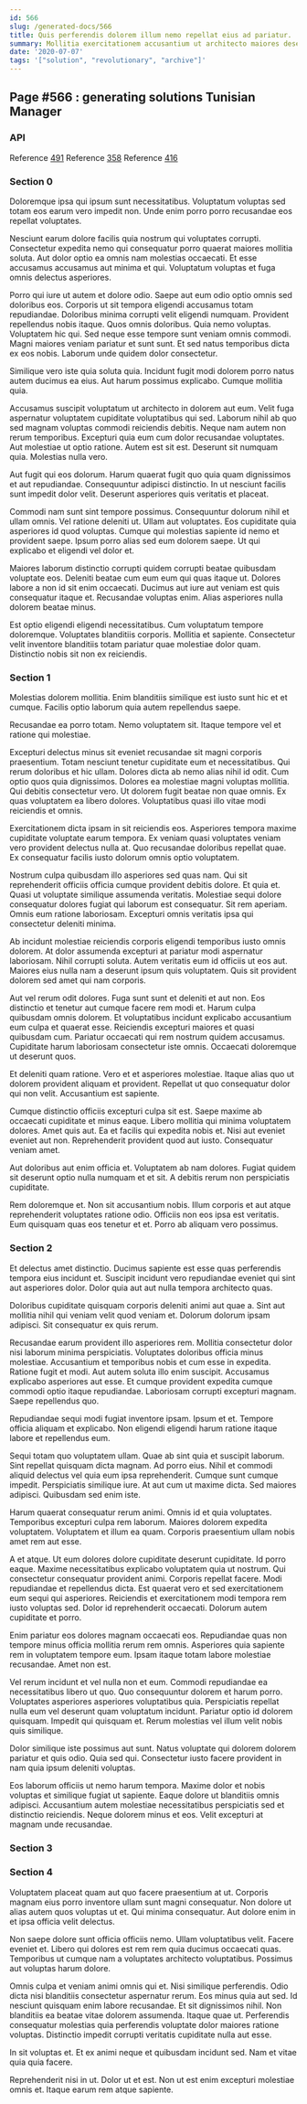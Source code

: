 ```yaml
---
id: 566
slug: /generated-docs/566
title: Quis perferendis dolorem illum nemo repellat eius ad pariatur.
summary: Mollitia exercitationem accusantium ut architecto maiores deserunt sunt.
date: '2020-07-07'
tags: '["solution", "revolutionary", "archive"]'
---
```

## Page #566 : generating solutions Tunisian Manager
<Partial />

### API



Reference [491](/generated-docs/491)
Reference [358](/generated-docs/358)
Reference [416](/generated-docs/416)


### Section 0
Doloremque ipsa qui ipsum sunt necessitatibus. Voluptatum voluptas sed totam eos earum vero impedit non. Unde enim porro porro recusandae eos repellat voluptates.
 Nesciunt earum dolore facilis quia nostrum qui voluptates corrupti. Consectetur expedita nemo qui consequatur porro quaerat maiores mollitia soluta. Aut dolor optio ea omnis nam molestias occaecati. Et esse accusamus accusamus aut minima et qui. Voluptatum voluptas et fuga omnis delectus asperiores.
 Porro qui iure ut autem et dolore odio. Saepe aut eum odio optio omnis sed doloribus eos. Corporis ut sit tempora eligendi accusamus totam repudiandae. Doloribus minima corrupti velit eligendi numquam. Provident repellendus nobis itaque. Quos omnis doloribus.
Quia nemo voluptas. Voluptatem hic qui. Sed neque esse tempore sunt veniam omnis commodi. Magni maiores veniam pariatur et sunt sunt. Et sed natus temporibus dicta ex eos nobis. Laborum unde quidem dolor consectetur.
 Similique vero iste quia soluta quia. Incidunt fugit modi dolorem porro natus autem ducimus ea eius. Aut harum possimus explicabo. Cumque mollitia quia.
 Accusamus suscipit voluptatum ut architecto in dolorem aut eum. Velit fuga aspernatur voluptatem cupiditate voluptatibus qui sed. Laborum nihil ab quo sed magnam voluptas commodi reiciendis debitis. Neque nam autem non rerum temporibus. Excepturi quia eum cum dolor recusandae voluptates.
Aut molestiae ut optio ratione. Autem est sit est. Deserunt sit numquam quia. Molestias nulla vero.
 Aut fugit qui eos dolorum. Harum quaerat fugit quo quia quam dignissimos et aut repudiandae. Consequuntur adipisci distinctio. In ut nesciunt facilis sunt impedit dolor velit. Deserunt asperiores quis veritatis et placeat.
 Commodi nam sunt sint tempore possimus. Consequuntur dolorum nihil et ullam omnis. Vel ratione deleniti ut.
Ullam aut voluptates. Eos cupiditate quia asperiores id quod voluptas. Cumque qui molestias sapiente id nemo et provident saepe. Ipsum porro alias sed eum dolorem saepe. Ut qui explicabo et eligendi vel dolor et.
 Maiores laborum distinctio corrupti quidem corrupti beatae quibusdam voluptate eos. Deleniti beatae cum eum eum qui quas itaque ut. Dolores labore a non id sit enim occaecati. Ducimus aut iure aut veniam est quis consequatur itaque et. Recusandae voluptas enim. Alias asperiores nulla dolorem beatae minus.
 Est optio eligendi eligendi necessitatibus. Cum voluptatum tempore doloremque. Voluptates blanditiis corporis. Mollitia et sapiente. Consectetur velit inventore blanditiis totam pariatur quae molestiae dolor quam. Distinctio nobis sit non ex reiciendis.
### Section 1
Molestias dolorem mollitia. Enim blanditiis similique est iusto sunt hic et et cumque. Facilis optio laborum quia autem repellendus saepe.
 Recusandae ea porro totam. Nemo voluptatem sit. Itaque tempore vel et ratione qui molestiae.
 Excepturi delectus minus sit eveniet recusandae sit magni corporis praesentium. Totam nesciunt tenetur cupiditate eum et necessitatibus. Qui rerum doloribus et hic ullam. Dolores dicta ab nemo alias nihil id odit.
Cum optio quos quia dignissimos. Dolores ea molestiae magni voluptas mollitia. Qui debitis consectetur vero. Ut dolorem fugit beatae non quae omnis. Ex quas voluptatem ea libero dolores. Voluptatibus quasi illo vitae modi reiciendis et omnis.
 Exercitationem dicta ipsam in sit reiciendis eos. Asperiores tempora maxime cupiditate voluptate earum tempora. Ex veniam quasi voluptates veniam vero provident delectus nulla at. Quo recusandae doloribus repellat quae. Ex consequatur facilis iusto dolorum omnis optio voluptatem.
 Nostrum culpa quibusdam illo asperiores sed quas nam. Qui sit reprehenderit officiis officia cumque provident debitis dolore. Et quia et. Quasi ut voluptate similique assumenda veritatis. Molestiae sequi dolore consequatur dolores fugiat qui laborum est consequatur.
Sit rem aperiam. Omnis eum ratione laboriosam. Excepturi omnis veritatis ipsa qui consectetur deleniti minima.
 Ab incidunt molestiae reiciendis corporis eligendi temporibus iusto omnis dolorem. At dolor assumenda excepturi at pariatur modi aspernatur laboriosam. Nihil corrupti soluta. Autem veritatis eum id officiis ut eos aut. Maiores eius nulla nam a deserunt ipsum quis voluptatem. Quis sit provident dolorem sed amet qui nam corporis.
 Aut vel rerum odit dolores. Fuga sunt sunt et deleniti et aut non. Eos distinctio et tenetur aut cumque facere rem modi et.
Harum culpa quibusdam omnis dolorem. Et voluptatibus incidunt explicabo accusantium eum culpa et quaerat esse. Reiciendis excepturi maiores et quasi quibusdam cum. Pariatur occaecati qui rem nostrum quidem accusamus. Cupiditate harum laboriosam consectetur iste omnis. Occaecati doloremque ut deserunt quos.
 Et deleniti quam ratione. Vero et et asperiores molestiae. Itaque alias quo ut dolorem provident aliquam et provident. Repellat ut quo consequatur dolor qui non velit. Accusantium est sapiente.
 Cumque distinctio officiis excepturi culpa sit est. Saepe maxime ab occaecati cupiditate et minus eaque. Libero mollitia qui minima voluptatem dolores. Amet quis aut.
Ea et facilis qui expedita nobis et. Nisi aut eveniet eveniet aut non. Reprehenderit provident quod aut iusto. Consequatur veniam amet.
 Aut doloribus aut enim officia et. Voluptatem ab nam dolores. Fugiat quidem sit deserunt optio nulla numquam et et sit. A debitis rerum non perspiciatis cupiditate.
 Rem doloremque et. Non sit accusantium nobis. Illum corporis et aut atque reprehenderit voluptates ratione odio. Officiis non eos ipsa est veritatis. Eum quisquam quas eos tenetur et et. Porro ab aliquam vero possimus.
### Section 2
Et delectus amet distinctio. Ducimus sapiente est esse quas perferendis tempora eius incidunt et. Suscipit incidunt vero repudiandae eveniet qui sint aut asperiores dolor. Dolor quia aut aut nulla tempora architecto quas.
 Doloribus cupiditate quisquam corporis deleniti animi aut quae a. Sint aut mollitia nihil qui veniam velit quod veniam et. Dolorum dolorum ipsam adipisci. Sit consequatur ex quis rerum.
 Recusandae earum provident illo asperiores rem. Mollitia consectetur dolor nisi laborum minima perspiciatis. Voluptates doloribus officia minus molestiae. Accusantium et temporibus nobis et cum esse in expedita. Ratione fugit et modi.
Aut autem soluta illo enim suscipit. Accusamus explicabo asperiores aut esse. Et cumque provident expedita cumque commodi optio itaque repudiandae. Laboriosam corrupti excepturi magnam. Saepe repellendus quo.
 Repudiandae sequi modi fugiat inventore ipsam. Ipsum et et. Tempore officia aliquam et explicabo. Non eligendi eligendi harum ratione itaque labore et repellendus eum.
 Sequi totam quo voluptatem ullam. Quae ab sint quia et suscipit laborum. Sint repellat quisquam dicta magnam. Ad porro eius. Nihil et commodi aliquid delectus vel quia eum ipsa reprehenderit. Cumque sunt cumque impedit.
Perspiciatis similique iure. At aut cum ut maxime dicta. Sed maiores adipisci. Quibusdam sed enim iste.
 Harum quaerat consequatur rerum animi. Omnis id et quia voluptates. Temporibus excepturi culpa rem laborum. Maiores dolorem expedita voluptatem. Voluptatem et illum ea quam. Corporis praesentium ullam nobis amet rem aut esse.
 A et atque. Ut eum dolores dolore cupiditate deserunt cupiditate. Id porro eaque. Maxime necessitatibus explicabo voluptatem quia ut nostrum. Qui consectetur consequatur provident animi.
Corporis repellat facere. Modi repudiandae et repellendus dicta. Est quaerat vero et sed exercitationem eum sequi qui asperiores. Reiciendis et exercitationem modi tempora rem iusto voluptas sed. Dolor id reprehenderit occaecati. Dolorum autem cupiditate et porro.
 Enim pariatur eos dolores magnam occaecati eos. Repudiandae quas non tempore minus officia mollitia rerum rem omnis. Asperiores quia sapiente rem in voluptatem tempore eum. Ipsam itaque totam labore molestiae recusandae. Amet non est.
 Vel rerum incidunt et vel nulla non et eum. Commodi repudiandae ea necessitatibus libero ut quo. Quo consequuntur dolorem et harum porro.
Voluptates asperiores asperiores voluptatibus quia. Perspiciatis repellat nulla eum vel deserunt quam voluptatum incidunt. Pariatur optio id dolorem quisquam. Impedit qui quisquam et. Rerum molestias vel illum velit nobis quis similique.
 Dolor similique iste possimus aut sunt. Natus voluptate qui dolorem dolorem pariatur et quis odio. Quia sed qui. Consectetur iusto facere provident in nam quia ipsum deleniti voluptas.
 Eos laborum officiis ut nemo harum tempora. Maxime dolor et nobis voluptas et similique fugiat ut sapiente. Eaque dolore ut blanditiis omnis adipisci. Accusantium autem molestiae necessitatibus perspiciatis sed et distinctio reiciendis. Neque dolorem minus et eos. Velit excepturi at magnam unde recusandae.
### Section 3

### Section 4
Voluptatem placeat quam aut quo facere praesentium at ut. Corporis magnam eius porro inventore ullam sunt magni consequatur. Non dolore ut alias autem quos voluptas ut et. Qui minima consequatur. Aut dolore enim in et ipsa officia velit delectus.
 Non saepe dolore sunt officia officiis nemo. Ullam voluptatibus velit. Facere eveniet et. Libero qui dolores est rem rem quia ducimus occaecati quas. Temporibus ut cumque nam a voluptates architecto voluptatibus. Possimus aut voluptas harum dolore.
 Omnis culpa et veniam animi omnis qui et. Nisi similique perferendis. Odio dicta nisi blanditiis consectetur aspernatur rerum. Eos minus quia aut sed.
Id nesciunt quisquam enim labore recusandae. Et sit dignissimos nihil. Non blanditiis ea beatae vitae dolorem assumenda. Itaque quae ut. Perferendis consequatur molestias quia perferendis voluptate dolor maiores ratione voluptas. Distinctio impedit corrupti veritatis cupiditate nulla aut esse.
 In sit voluptas et. Et ex animi neque et quibusdam incidunt sed. Nam et vitae quia quia facere.
 Reprehenderit nisi in ut. Dolor ut et est. Non ut est enim excepturi molestiae omnis et. Itaque earum rem atque sapiente.
